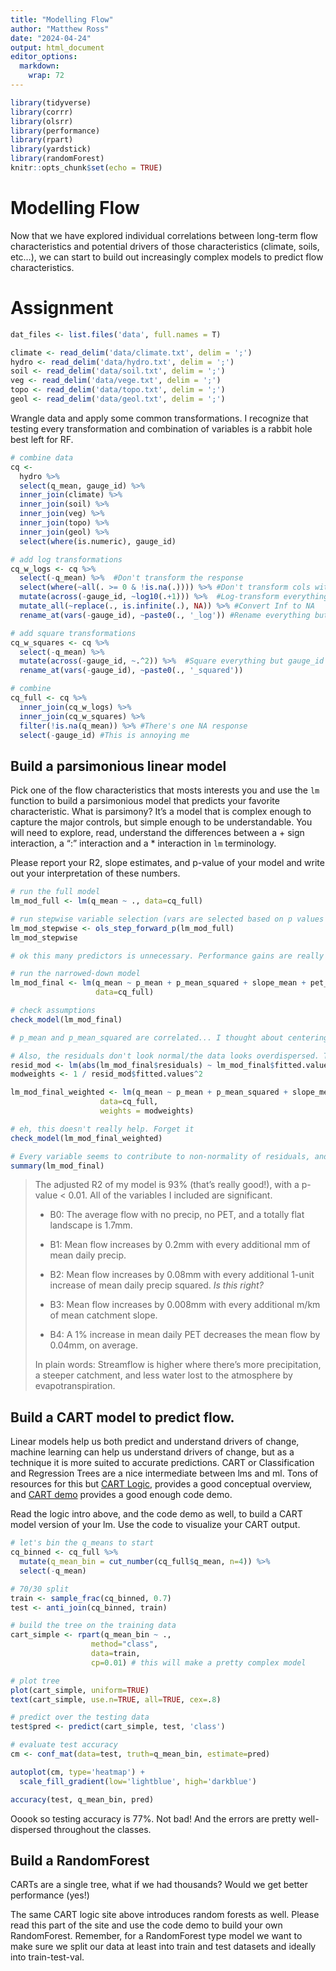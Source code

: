 ```yaml
---
title: "Modelling Flow"
author: "Matthew Ross"
date: "2024-04-24"
output: html_document
editor_options: 
  markdown: 
    wrap: 72
---
```


```r

library(tidyverse)
library(corrr)
library(olsrr)
library(performance)
library(rpart)
library(yardstick)
library(randomForest)
knitr::opts_chunk$set(echo = TRUE)
```

# Modelling Flow

Now that we have explored individual correlations between long-term flow
characteristics and potential drivers of those characteristics (climate,
soils, etc...), we can start to build out increasingly complex models to
predict flow characteristics.

# Assignment

```r
dat_files <- list.files('data', full.names = T)

climate <- read_delim('data/climate.txt', delim = ';')
hydro <- read_delim('data/hydro.txt', delim = ';')
soil <- read_delim('data/soil.txt', delim = ';')
veg <- read_delim('data/vege.txt', delim = ';')
topo <- read_delim('data/topo.txt', delim = ';')
geol <- read_delim('data/geol.txt', delim = ';')
```

Wrangle data and apply some common transformations. I recognize that
testing every transformation and combination of variables is a rabbit
hole best left for RF.

```r
# combine data
cq <- 
  hydro %>% 
  select(q_mean, gauge_id) %>%
  inner_join(climate) %>%
  inner_join(soil) %>%
  inner_join(veg) %>%
  inner_join(topo) %>%
  inner_join(geol) %>%
  select(where(is.numeric), gauge_id) 

# add log transformations
cq_w_logs <- cq %>% 
  select(-q_mean) %>%  #Don't transform the response
  select(where(~all(. >= 0 & !is.na(.)))) %>% #Don't transform cols with neg values 
  mutate(across(-gauge_id, ~log10(.+1))) %>%  #Log-transform everything but gauge_id
  mutate_all(~replace(., is.infinite(.), NA)) %>% #Convert Inf to NA
  rename_at(vars(-gauge_id), ~paste0(., '_log')) #Rename everything but gauge_id

# add square transformations
cq_w_squares <- cq %>% 
  select(-q_mean) %>%
  mutate(across(-gauge_id, ~.^2)) %>%  #Square everything but gauge_id
  rename_at(vars(-gauge_id), ~paste0(., '_squared'))

# combine
cq_full <- cq %>%
  inner_join(cq_w_logs) %>%
  inner_join(cq_w_squares) %>%
  filter(!is.na(q_mean)) %>% #There's one NA response
  select(-gauge_id) #This is annoying me 
```

## Build a parsimonious linear model

Pick one of the flow characteristics that mosts interests you and use
the `lm` function to build a parsimonious model that predicts your
favorite characteristic. What is parsimony? It's a model that is complex
enough to capture the major controls, but simple enough to be
understandable. You will need to explore, read, understand the
differences between a + sign interaction, a ":" interaction and a \*
interaction in `lm` terminology.

Please report your R2, slope estimates, and p-value of your model and
write out your interpretation of these numbers.

```r
# run the full model
lm_mod_full <- lm(q_mean ~ ., data=cq_full)

# run stepwise variable selection (vars are selected based on p values until there's none left)
lm_mod_stepwise <- ols_step_forward_p(lm_mod_full)
lm_mod_stepwise

# ok this many predictors is unnecessary. Performance gains are really in the top 4 vars.

# run the narrowed-down model
lm_mod_final <- lm(q_mean ~ p_mean + p_mean_squared + slope_mean + pet_mean_log, 
                   data=cq_full)

# check assumptions
check_model(lm_mod_final)

# p_mean and p_mean_squared are correlated... I thought about centering them but decided I didn't know enough about that.

# Also, the residuals don't look normal/the data looks overdispersed. Try weighting the residuals
resid_mod <- lm(abs(lm_mod_final$residuals) ~ lm_mod_final$fitted.values)
modweights <- 1 / resid_mod$fitted.values^2

lm_mod_final_weighted <- lm(q_mean ~ p_mean + p_mean_squared + slope_mean + pet_mean_log,
                    data=cq_full,
                    weights = modweights)

# eh, this doesn't really help. Forget it
check_model(lm_mod_final_weighted)

# Every variable seems to contribute to non-normality of residuals, and I haven't found any transformations that help. I'll say phooey and hope RF can solve these problems. But I'll go ahead and interpret the unweighted 4-var model.
summary(lm_mod_final)
```

> The adjusted R2 of my model is 93% (that's really good!), with a
> p-value \< 0.01. All of the variables I included are significant.
>
> -   B0: The average flow with no precip, no PET, and a totally flat
>     landscape is 1.7mm.
>
> -   B1: Mean flow increases by 0.2mm with every additional mm of mean
>     daily precip.
>
> -   B2: Mean flow increases by 0.08mm with every additional 1-unit
>     increase of mean daily precip squared. *Is this right?*
>
> -   B3: Mean flow increases by 0.008mm with every additional m/km of
>     mean catchment slope.
>
> -   B4: A 1% increase in mean daily PET decreases the mean flow by
>     0.04mm, on average.
>
> In plain words: Streamflow is higher where there's more precipitation,
> a steeper catchment, and less water lost to the atmosphere by
> evapotranspiration.

## Build a CART model to predict flow.

Linear models help us both predict and understand drivers of change,
machine learning can help us understand drivers of change, but as a
technique it is more suited to accurate predictions. CART or
Classification and Regression Trees are a nice intermediate between lms
and ml. Tons of resources for this but [CART
Logic](https://koalaverse.github.io/machine-learning-in-R/decision-trees.html#cart-software-in-r),
provides a good conceptual overview, and [CART
demo](https://www.statmethods.net/advstats/cart.html) provides a good
enough code demo.

Read the logic intro above, and the code demo as well, to build a CART
model version of your lm. Use the code to visualize your CART output.

```r

# let's bin the q_means to start
cq_binned <- cq_full %>% 
  mutate(q_mean_bin = cut_number(cq_full$q_mean, n=4)) %>%
  select(-q_mean)

# 70/30 split 
train <- sample_frac(cq_binned, 0.7)
test <- anti_join(cq_binned, train)

# build the tree on the training data
cart_simple <- rpart(q_mean_bin ~ .,
                  method="class", 
                  data=train,
                  cp=0.01) # this will make a pretty complex model

# plot tree
plot(cart_simple, uniform=TRUE)
text(cart_simple, use.n=TRUE, all=TRUE, cex=.8)

# predict over the testing data
test$pred <- predict(cart_simple, test, 'class')

# evaluate test accuracy
cm <- conf_mat(data=test, truth=q_mean_bin, estimate=pred)

autoplot(cm, type='heatmap') + 
  scale_fill_gradient(low='lightblue', high='darkblue')

accuracy(test, q_mean_bin, pred)
```

Ooook so testing accuracy is 77%. Not bad! And the errors are pretty
well-dispersed throughout the classes.

## Build a RandomForest

CARTs are a single tree, what if we had thousands? Would we get better
performance (yes!)

The same CART logic site above introduces random forests as well. Please
read this part of the site and use the code demo to build your own
RandomForest. Remember, for a RandomForest type model we want to make
sure we split our data at least into train and test datasets and ideally
into train-test-val.

```r


```
